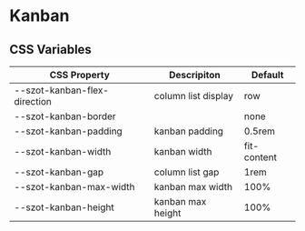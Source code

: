
<Meta title="Components/Kanban/Css Variables" />

# Kanban

## CSS Variables

| CSS Property                 | Descripiton         | Default     |
| ---------------------------- | ------------------- | ----------- |
| --szot-kanban-flex-direction | column list display | row         |
| --szot-kanban-border         |                     | none        |
| --szot-kanban-padding        | kanban padding      | 0.5rem      |
| --szot-kanban-width          | kanban width        | fit-content |
| --szot-kanban-gap            | column list gap     | 1rem        |
| --szot-kanban-max-width      | kanban max width    | 100%        |
| --szot-kanban-height         | kanban max height   | 100%        |
